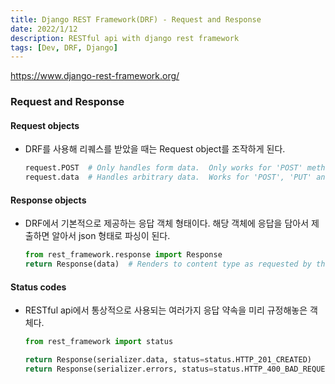 ```yaml
---
title: Django REST Framework(DRF) - Request and Response
date: 2022/1/12
description: RESTful api with django rest framework
tags: [Dev, DRF, Django]
---
```


https://www.django-rest-framework.org/

### Request and Response

#### Request objects
- DRF를 사용해 리퀘스를 받았을 때는 Request object를 조작하게 된다.
    ```python
    request.POST  # Only handles form data.  Only works for 'POST' method.
    request.data  # Handles arbitrary data.  Works for 'POST', 'PUT' and 'PATCH' methods.
    ```

#### Response objects
- DRF에서 기본적으로 제공하는 응답 객체 형태이다. 해당 객체에 응답을 담아서 제출하면
  알아서 json 형태로 파싱이 된다.
    ```python
    from rest_framework.response import Response
    return Response(data)  # Renders to content type as requested by the client.
    ```

#### Status codes
- RESTful api에서 통상적으로 사용되는 여러가지 응답 약속을 미리 규정해놓은 객체다.
    ```python
    from rest_framework import status

    return Response(serializer.data, status=status.HTTP_201_CREATED)
    return Response(serializer.errors, status=status.HTTP_400_BAD_REQUEST)
    ```
